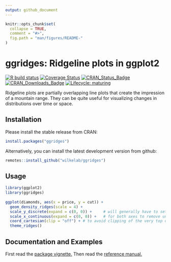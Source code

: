```yaml
---
output: github_document
---
```


<!-- README.md is generated from README.Rmd. Please edit that file -->

```r
knitr::opts_chunk$set(
  collapse = TRUE,
  comment = "#>",
  fig.path = "man/figures/README-"
)
```

# ggridges: Ridgeline plots in ggplot2

<!-- badges: start -->
[![R build status](https://github.com/wilkelab/ggridges/workflows/R-CMD-check/badge.svg)](https://github.com/wilkelab/ggridges/actions)
[![Coverage Status](https://img.shields.io/codecov/c/github/wilkelab/ggridges/master.svg)](https://codecov.io/github/wilkelab/ggridges?branch=master)
[![CRAN_Status_Badge](https://www.r-pkg.org/badges/version/ggridges)](https://CRAN.R-project.org/package=ggridges)
[![CRAN_Downloads_Badge](https://cranlogs.r-pkg.org/badges/ggridges)](https://cranlogs.r-pkg.org/downloads/total/last-month/ggridges)
[![Lifecycle: maturing](https://img.shields.io/badge/lifecycle-maturing-blue.svg)](https://www.tidyverse.org/lifecycle/#maturing)
<!-- badges: end -->

Ridgeline plots are partially overlapping line plots that create the impression of a mountain range. They can be quite useful for visualizing changes in distributions over time or space.

## Installation

Please install the stable release from CRAN:

```r
install.packages("ggridges")
```

Alternatively, you can install the latest development version from github:

```r
remotes::install_github("wilkelab/ggridges")
```

## Usage

```r
library(ggplot2)
library(ggridges)
    
ggplot(diamonds, aes(x = price, y = cut)) +
  geom_density_ridges(scale = 4) + 
  scale_y_discrete(expand = c(0, 0)) +     # will generally have to set the `expand` option
  scale_x_continuous(expand = c(0, 0)) +   # for both axes to remove unneeded padding
  coord_cartesian(clip = "off") + # to avoid clipping of the very top of the top ridgeline
  theme_ridges()
```

## Documentation and Examples

First read the [package vignette.](https://wilkelab.org/ggridges/articles/introduction.html) Then read the [reference manual.](https://wilkelab.org/ggridges/reference/index.html)
